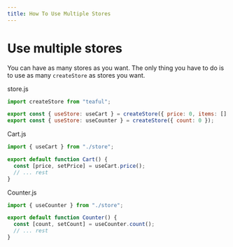 ```yaml
---
title: How To Use Multiple Stores
---
```


# Use multiple stores

You can have as many stores as you want. The only thing you have to do is to use as many `createStore` as stores you want.

store.js

```js
import createStore from "teaful";

export const { useStore: useCart } = createStore({ price: 0, items: [] });
export const { useStore: useCounter } = createStore({ count: 0 });
```

Cart.js

```js
import { useCart } from "./store";

export default function Cart() {
  const [price, setPrice] = useCart.price();
  // ... rest
}
```

Counter.js

```js
import { useCounter } from "./store";

export default function Counter() {
  const [count, setCount] = useCounter.count();
  // ... rest
}
```